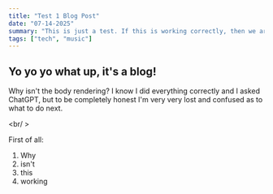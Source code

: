 ```yaml
---
title: "Test 1 Blog Post"
date: "07-14-2025"
summary: "This is just a test. If this is working correctly, then we are free – nay, enocuraged – to continue building this out."
tags: ["tech", "music"]
---
```


## Yo yo yo what up, it's a blog!

Why isn't the body rendering? I know I did everything correctly and I asked ChatGPT, but to be completely honest I'm very very lost and confused as to what to do next.

<br/ >

First of all:
<ol>
    <li>Why</li>
    <li>isn't</li>
    <li>this</li>
    <li>working</li>
</ol>